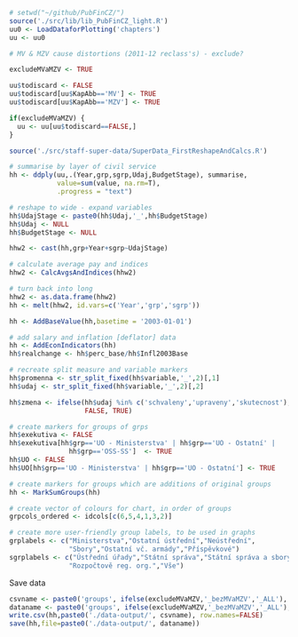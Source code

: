 ```r
# setwd("~/github/PubFinCZ/")
source('./src/lib/lib_PubFinCZ_light.R')
uu0 <- LoadDataforPlotting('chapters')
uu <- uu0

# MV & MZV cause distortions (2011-12 reclass's) - exclude?

excludeMVaMZV <- TRUE

uu$todiscard <- FALSE
uu$todiscard[uu$KapAbb=='MV'] <- TRUE
uu$todiscard[uu$KapAbb=='MZV'] <- TRUE

if(excludeMVaMZV) {
  uu <- uu[uu$todiscard==FALSE,]
}

source('./src/staff-super-data/SuperData_FirstReshapeAndCalcs.R')

# summarise by layer of civil service
hh <- ddply(uu,.(Year,grp,sgrp,Udaj,BudgetStage), summarise,
            value=sum(value, na.rm=T),
            .progress = "text")
```

```r

# reshape to wide - expand variables
hh$UdajStage <- paste0(hh$Udaj,'_',hh$BudgetStage)
hh$Udaj <- NULL
hh$BudgetStage <- NULL

hhw2 <- cast(hh,grp+Year+sgrp~UdajStage)

# calculate average pay and indices
hhw2 <- CalcAvgsAndIndices(hhw2)

# turn back into long
hhw2 <- as.data.frame(hhw2)
hh <- melt(hhw2, id.vars=c('Year','grp','sgrp'))

hh <- AddBaseValue(hh,basetime = '2003-01-01')

# add salary and inflation [deflator] data
hh <- AddEconIndicators(hh)
hh$realchange <- hh$perc_base/hh$Infl2003Base
```

```r
# recreate split measure and variable markers
hh$promenna <- str_split_fixed(hh$variable,'_',2)[,1]
hh$udaj <- str_split_fixed(hh$variable,'_',2)[,2]

hh$zmena <- ifelse(hh$udaj %in% c('schvaleny','upraveny','skutecnost'),
                   FALSE, TRUE)

# create markers for groups of grps
hh$exekutiva <- FALSE
hh$exekutiva[hh$grp=='UO - Ministerstva' | hh$grp=='UO - Ostatní' | 
               hh$grp=='OSS-SS']  <- TRUE
hh$UO <- FALSE
hh$UO[hh$grp=='UO - Ministerstva' | hh$grp=='UO - Ostatní'] <- TRUE

# create markers for groups which are additions of original groups
hh <- MarkSumGroups(hh)

# create vector of colours for chart, in order of groups
grpcols_ordered <- idcols[c(6,5,4,1,3,2)]

# create more user-friendly group labels, to be used in graphs
grplabels <- c("Ministerstva","Ostatní ústřední","Neústřední",
               "Sbory","Ostatní vč. armády","Příspěvkové")
sgrplabels <- c("Ústřední úřady","Státní správa","Státní správa a sbory",
               "Rozpočtově reg. org.","Vše")
``` 

Save data
```r
csvname <- paste0('groups', ifelse(excludeMVaMZV,'_bezMVaMZV','_ALL'),'.csv')
dataname <- paste0('groups', ifelse(excludeMVaMZV,'_bezMVaMZV','_ALL'),'.RData')
write.csv(hh,paste0('./data-output/', csvname), row.names=FALSE)
save(hh,file=paste0('./data-output/', dataname))
```